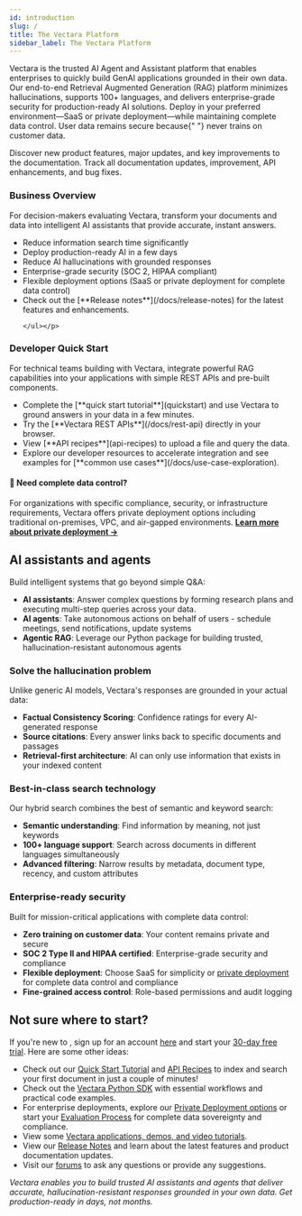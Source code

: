 ```yaml
---
id: introduction
slug: /
title: The Vectara Platform
sidebar_label: The Vectara Platform
---
```



Vectara is the trusted AI Agent and Assistant platform that enables enterprises 
to quickly build GenAI applications grounded in their own data. Our end-to-end 
Retrieval Augmented Generation (RAG) platform minimizes hallucinations, 
supports 100+ languages, and delivers enterprise-grade security for 
production-ready AI solutions. Deploy in your preferred environment—SaaS or 
private deployment—while maintaining complete data control. User data remains secure because{" "}
<Config v="names.product" /> never trains on customer data.

<Grid columns={2}>
  <TopicButton
    title="Release Notes"
    href="/docs/release-notes"
  >
    Discover new product features, major updates, and key improvements to the documentation.
  </TopicButton>
  <TopicButton title="Changelog" href="/docs/changelog">
    Track all documentation updates, improvement, API enhancements, and bug fixes.
  </TopicButton>
</Grid>

<Spacer size="l" />

<div style={{ display: 'flex', gap: '20px' }}>
  <div style={{ flex: 1 }}>
    <h3>Business Overview</h3>
    <p>For decision-makers evaluating Vectara, transform your documents and data into intelligent AI assistants that provide accurate, instant answers.</p>
    <p><ul>
    <li>Reduce information search time significantly</li>
    <li>Deploy production-ready AI in a few days</li>
    <li>Reduce AI hallucinations with grounded responses</li>
    <li>Enterprise-grade security (SOC 2, HIPAA compliant)</li>
    <li>Flexible deployment options (SaaS or private deployment for complete data control)</li>
    <li>Check out the [**Release notes**](/docs/release-notes) for the latest features and enhancements.</li>

    </ul></p>
  </div>
  <div style={{ flex: 1 }}>
    <h3>Developer Quick Start</h3>
    <p>For technical teams building with Vectara, integrate powerful RAG capabilities into your applications with simple REST APIs and pre-built components.</p>
    <p><ul>
    <li>Complete the [**quick start tutorial**](quickstart) and use Vectara to ground answers in your data in a few minutes.</li>
    <li>Try the [**Vectara REST APIs**](/docs/rest-api) directly in your browser.</li>
    <li>View [**API recipes**](api-recipes) to upload a file and query the data.</li>
    <li>Explore our developer resources to accelerate integration and see examples for [**common use cases**](/docs/use-case-exploration).</li>
    </ul></p>
  </div>
</div>

<div style={{ backgroundColor: '#f8f9fa', padding: '20px', borderRadius: '8px', marginBottom: '20px', border: '1px solid #e9ecef' }}>
  <h4>🏢 Need complete data control?</h4>
  <p>For organizations with specific compliance, security, or infrastructure requirements, Vectara offers private deployment options including traditional on-premises, VPC, and air-gapped environments. <strong><a href="/docs/on-prem">Learn more about private deployment →</a></strong></p>
</div>

## **AI assistants and agents**

Build intelligent systems that go beyond simple Q&A:

- **AI assistants**: Answer complex questions by forming research plans and 
executing multi-step queries across your data.
- **AI agents**: Take autonomous actions on behalf of users - schedule 
meetings, send notifications, update systems
- **Agentic RAG**: Leverage our Python package for building trusted, 
hallucination-resistant autonomous agents

### **Solve the hallucination problem**
Unlike generic AI models, Vectara's responses are grounded in your actual data:

- **Factual Consistency Scoring**: Confidence ratings for every AI-generated response
- **Source citations**: Every answer links back to specific documents and passages
- **Retrieval-first architecture**: AI can only use information that exists in your indexed content

### **Best-in-class search technology**
Our hybrid search combines the best of semantic and keyword search:

- **Semantic understanding**: Find information by meaning, not just keywords
- **100+ language support**: Search across documents in different languages simultaneously  
- **Advanced filtering**: Narrow results by metadata, document type, recency, and custom attributes

### **Enterprise-ready security**
Built for mission-critical applications with complete data control:

- **Zero training on customer data**: Your content remains private and secure
- **SOC 2 Type II and HIPAA certified**: Enterprise-grade security and compliance
- **Flexible deployment**: Choose SaaS for simplicity or [private deployment](/docs/on-prem) for complete data control and compliance
- **Fine-grained access control**: Role-based permissions and audit logging

## Not sure where to start?

If you're new to <Config v="names.product"/>, sign up for an account [here](https://console.vectara.com/signup) and 
start your [30-day free trial](/docs/vectara-trial). Here are some other ideas:

- Check out our [Quick Start Tutorial](/docs/quickstart) and [API Recipes](/docs/api-recipes) to
  index and search your first document in just a couple of minutes!
- Check out the [Vectara Python SDK](/docs/sdk/vectara-python-sdk) with essential workflows and 
practical code examples.
- For enterprise deployments, explore our [Private Deployment options](/docs/on-prem) or start your [Evaluation Process](/docs/on-prem/onprem-evaluation-process) for complete data sovereignty and compliance.
- View some [Vectara applications, demos, and video tutorials](https://vectara.com/demos/).
- View our [Release Notes](/docs/release-notes) and learn about the latest features and product documentation updates.
- Visit our [forums](https://discuss.vectara.com/) to ask any questions or provide any suggestions.

*Vectara enables you to build trusted AI assistants and agents that deliver accurate, hallucination-resistant responses grounded in your own data. Get production-ready in days, not months.*


